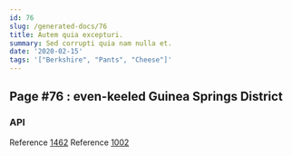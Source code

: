 ```yaml
---
id: 76
slug: /generated-docs/76
title: Autem quia excepturi.
summary: Sed corrupti quia nam nulla et.
date: '2020-02-15'
tags: '["Berkshire", "Pants", "Cheese"]'
---
```


## Page #76 : even-keeled Guinea Springs District
### API



Reference [1462](/1462)
Reference [1002](/1002)



